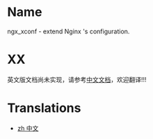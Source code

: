 ﻿= Name =

ngx_xconf - extend Nginx 's configuration.

= XX =

英文版文档尚未实现，请参考[[XconfModuleZh|中文文档]]，欢迎翻译!!!

= Translations =
* [[XconfModuleZh|zh 中文]]

